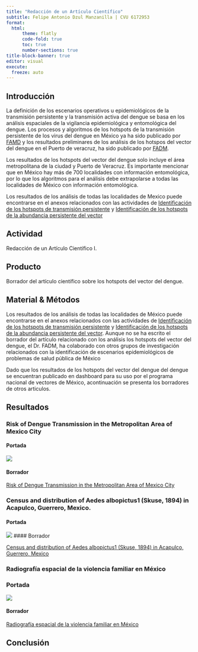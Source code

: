 ```yaml
---
title: "Redacción de un Artículo Científico"
subtitle: Felipe Antonio Dzul Manzanilla | CVU 6172953
format: 
  html:
      theme: flatly
      code-fold: true
      toc: true
      number-sections: true
title-block-banner: true
editor: visual
execute:
  freeze: auto
---
```


## Introducción

La definición de los escenarios operativos u epidemiológicos de la transmisión persistente y la transmisión activa del dengue se basa en los análisis espaciales de la vigilancia epidemiológica y entomológica del dengue. Los procesos y algoritmos de los hotspots de la transmisión persistente de los virus del dengue en México ya ha sido publicado por [FAMD](https://www.thelancet.com/journals/lanplh/article/PIIS2542-5196(21)00030-9/fulltext) y los resultados preliminares de los análisis de los hotspos del vector del dengue en el Puerto de veracruz, ha sido publicado por [FADM](https://acaentmex.org/entomologia/revista/2019/EMF/EMF%20497-501.pdf).

Los resultados de los hotspots del vector del dengue solo incluye el área metropolitana de la ciudad y Puerto de Veracruz. Es importante mencionar que en México hay más de 700 localidades con información entomológica, por lo que los algoritmos para el análisis debe extrapolarse a todas las localidades de México con información entomológica.

Los resultados de los análisis de todas las localidades de Mexico puede encontrarse en el anexos relacionados con las actividades de [Identificación de los hotspots de transmisión persistente](https://comforting-licorice-03ebff.netlify.app) y [Identificación de los hotspots de la abundancia persistente del vector](https://comforting-licorice-03ebff.netlify.app)


## Actividad

Redacción de un Artículo Científico I.


## Producto

Borrador del artículo científico sobre los hotspots del vector del dengue.


## Material & Métodos

Los resultados de los análisis de todas las localidades de México puede encontrarse en el anexos relacionados con las actividades de [Identificación de los hotspots de transmisión persistente](https://comforting-licorice-03ebff.netlify.app) y [Identificación de los hotspots de la abundancia persistente del vector](https://comforting-licorice-03ebff.netlify.app).
Aunque no se ha escrito el borrador del artículo relacionado con los análisis los hotspots del vector del dengue, el Dr. FADM, ha colaborado con otros grupos de investigación relacionados con la identificación de escenarios epidemiológicos de problemas de salud pública de México

Dado que los resultados de los hotspots del vector del dengue del dengue se encuentran publicado en dashboard para su uso por el programa nacional de vectores de México, acontinuación se presenta los borradores de otros articulos.

## Resultados


### Risk of Dengue Transmission in the Metropolitan Area of Mexico City

#### Portada

![](portada_cdmx.png)

#### Borrador

[Risk of Dengue Transmission in the Metropolitan Area of Mexico City](https://github.com/fdzul/redaccion_articulo_cientifico_I/blob/main/risk_cdmx.pdf)

### Census and distribution of Aedes albopictus1 (Skuse, 1894) in Acapulco, Guerrero, Mexico.

#### Portada

![](portada_acapulco.png)
#### Borrador

[Census and distribution of Aedes albopictus1 (Skuse, 1894) in Acapulco, Guerrero, Mexico](https://github.com/fdzul/redaccion_articulo_cientifico_I/blob/main/ae_albopictus_acapulco.pdf)

### Radiografía espacial de la violencia familiar en México

### Portada 

![](portada_violencia.png)

#### Borrador

[Radiografía espacial de la violencia familiar en México](https://github.com/fdzul/redaccion_articulo_cientifico_I/blob/main/RxViolenciaAlchol_230125.pdf)

## Conclusión

